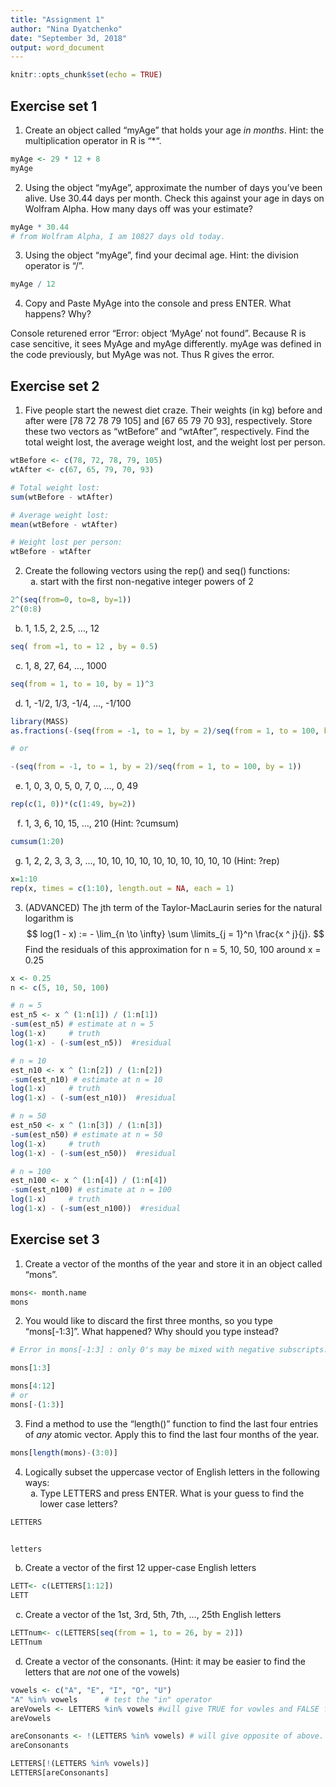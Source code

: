 ```yaml
---
title: "Assignment 1"
author: "Nina Dyatchenko"
date: "September 3d, 2018"
output: word_document
---
```


```r
knitr::opts_chunk$set(echo = TRUE)
```


## Exercise set 1



1. Create an object called "myAge" that holds your age *in months*. Hint: the
   multiplication operator in R is "*".
   
```r
myAge <- 29 * 12 + 8
myAge
```


2. Using the object "myAge", approximate the number of days you've been alive.
   Use 30.44 days per month. Check this against your age in days on Wolfram
   Alpha. How many days off was your estimate?
   
```r
myAge * 30.44
# from Wolfram Alpha, I am 10827 days old today.
```

3. Using the object "myAge", find your decimal age. Hint: the division
   operator is "/".
   
```r
myAge / 12
```

4. Copy and Paste MyAge into the console and press ENTER. What happens? Why?
 
  Console returened error "Error: object 'MyAge' not found". Because R is case sencitive, it sees MyAge and myAge differently. myAge was defined in the code previously, but MyAge was not. Thus R gives the error. 




## Exercise set 2



1. Five people start the newest diet craze. Their weights (in kg) before and
   after were [78 72 78 79 105] and [67 65 79 70 93], respectively. Store
   these two vectors as "wtBefore" and "wtAfter", respectively. Find the total
   weight lost, the average weight lost, and the weight lost per person.
   
```r
wtBefore <- c(78, 72, 78, 79, 105)
wtAfter <- c(67, 65, 79, 70, 93)

# Total weight lost:
sum(wtBefore - wtAfter)

# Average weight lost:
mean(wtBefore - wtAfter)

# Weight lost per person:
wtBefore - wtAfter
```

   
2. Create the following vectors using the rep() and seq() functions:
   a) start with the first non-negative integer powers of 2
   
```r
2^(seq(from=0, to=8, by=1))
2^(0:8)
```

   b) 1, 1.5, 2, 2.5, ..., 12
   
```r
seq( from =1, to = 12 , by = 0.5)
```

   c) 1, 8, 27, 64, ..., 1000
   
```r
seq(from = 1, to = 10, by = 1)^3
```

   d) 1, -1/2, 1/3, -1/4, ..., -1/100
   
```r
library(MASS)
as.fractions(-(seq(from = -1, to = 1, by = 2)/seq(from = 1, to = 100, by = 1)))
```

```r
# or

-(seq(from = -1, to = 1, by = 2)/seq(from = 1, to = 100, by = 1))

```

   
   e) 1, 0, 3, 0, 5, 0, 7, 0, ..., 0, 49
   
```r

rep(c(1, 0))*(c(1:49, by=2))

```

   f) 1, 3, 6, 10, 15, ..., 210 (Hint: ?cumsum)
   
```r
cumsum(1:20)
```

   g) 1, 2, 2, 3, 3, 3, ..., 10, 10, 10, 10, 10, 10, 10, 10, 10, 10 (Hint: ?rep)
   
```r
x=1:10
rep(x, times = c(1:10), length.out = NA, each = 1)
```

   
3. (ADVANCED) The jth term of the Taylor-MacLaurin series for the natural
   logarithm is
   $$
   log(1 - x) := - \lim_{n \to \infty} \sum \limits_{j = 1}^n \frac{x ^ j}{j}.
   $$
   Find the residuals of this approximation for n = 5, 10, 50, 100 around x =
   0.25

```r
x <- 0.25
n <- c(5, 10, 50, 100)

# n = 5
est_n5 <- x ^ (1:n[1]) / (1:n[1])
-sum(est_n5) # estimate at n = 5
log(1-x)     # truth
log(1-x) - (-sum(est_n5))  #residual

# n = 10
est_n10 <- x ^ (1:n[2]) / (1:n[2])
-sum(est_n10) # estimate at n = 10
log(1-x)     # truth
log(1-x) - (-sum(est_n10))  #residual

# n = 50
est_n50 <- x ^ (1:n[3]) / (1:n[3])
-sum(est_n50) # estimate at n = 50
log(1-x)     # truth
log(1-x) - (-sum(est_n50))  #residual

# n = 100
est_n100 <- x ^ (1:n[4]) / (1:n[4])
-sum(est_n100) # estimate at n = 100
log(1-x)     # truth
log(1-x) - (-sum(est_n100))  #residual
```



## Exercise set 3


1. Create a vector of the months of the year and store it in an object called
   "mons".
   
```r
mons<- month.name
mons
```


2. You would like to discard the first three months, so you type "mons[-1:3]".
   What happened? Why should you type instead?
   
```r
# Error in mons[-1:3] : only 0's may be mixed with negative subscripts. R doesn't allow to #"knit" with the error

mons[1:3]

mons[4:12]
# or
mons[-(1:3)]

```

3. Find a method to use the "length()" function to find the last four entries
   of *any* atomic vector. Apply this to find the last four months of the
   year.
   
```r
mons[length(mons)-(3:0)]
```

4. Logically subset the uppercase vector of English letters in the following
   ways:
   a) Type LETTERS and press ENTER. What is your guess to find the lower case
      letters?

```r
LETTERS


letters

```

   b) Create a vector of the first 12 upper-case English letters
   
```r
LETT<- c(LETTERS[1:12])
LETT

```

   
   c) Create a vector of the 1st, 3rd, 5th, 7th, ..., 25th English letters
   
```r
LETTnum<- c(LETTERS[seq(from = 1, to = 26, by = 2)])
LETTnum

```

   d) Create a vector of the consonants. (Hint: it may be easier to find the
      letters that are *not* one of the vowels)
      
```r
vowels <- c("A", "E", "I", "O", "U")
"A" %in% vowels      # test the "in" operator
areVowels <- LETTERS %in% vowels #will give TRUE for vowles and FALSE for consonants.
areVowels

areConsonants <- !(LETTERS %in% vowels) # will give opposite of above.
areConsonants

LETTERS[!(LETTERS %in% vowels)] 
LETTERS[areConsonants]
```

      
